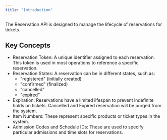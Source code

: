 ---
title: "Introduction"
---

<Markdown src="../snippets/endpoint-verb-styles.mdx" />

The Reservation API is designed to manage the lifecycle of reservations for tickets. 

## Key Concepts

- Reservation Token: A unique identifier assigned to each reservation. This token is used in most operations to reference a specific reservation.
- Reservation States: A reservation can be in different states, such as:
  * "registered" (initially created)
  * "confirmed" (finalized)
  * "cancelled"
  * "expired"
- Expiration: Reservations have a limited lifespan to prevent indefinite holds on tickets. Cancelled and Expired reservation will be purged from the system.
- Item Numbers: These represent specific products or ticket types in the system.
- Admission Codes and Schedule IDs: These are used to specify particular admissions and time slots for reservations.